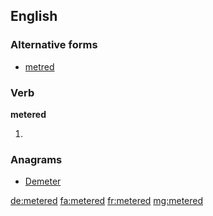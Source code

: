 ==English==

===Alternative forms===
* [[metred]]

===Verb===
'''metered'''

# {{en-past of|meter}}

===Anagrams===
* [[Demeter#English|Demeter]]

[[de:metered]]
[[fa:metered]]
[[fr:metered]]
[[mg:metered]]